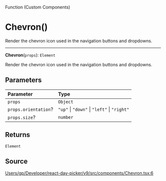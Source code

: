 <SectionTitle>Function (Custom Components)</SectionTitle>

# Chevron()

<Description>
Render the chevron icon used in the navigation buttons and dropdowns.
</Description>

---

<a id="undefined" name="undefined"></a>

<SignatureMemberIdentifier>**Chevron**(`props`): `Element`</SignatureMemberIdentifier>

Render the chevron icon used in the navigation buttons and dropdowns.

## Parameters

| Parameter | Type |
| :------ | :------ |
| `props` | `Object` |
| `props.orientation`? | `"up"` \| `"down"` \| `"left"` \| `"right"` |
| `props.size`? | `number` |

## Returns

`Element`

## Source

[Users/gp/Developer/react-day-picker/v9/src/components/Chevron.tsx:6](https://github.com/gpbl/react-day-picker/blob/b97c86295/src/components/Chevron.tsx#L6)
